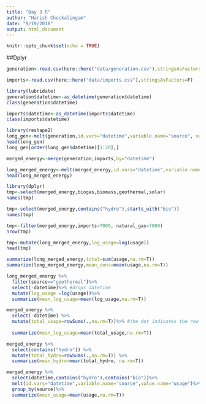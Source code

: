 ```yaml
---
title: "Day 3 R"
author: "Harish Chockalingam"
date: "9/19/2018"
output: html_document
---
```


```r
knitr::opts_chunk$set(echo = TRUE)
```

##Dplyr

```r
generation<-read.csv(here::here("data/generation.csv"),stringsAsFactors=F)

imports<-read.csv(here::here("data/imports.csv"),stringsAsFactors=F)

library(lubridate)
generation$datetime<-as_datetime(generation$datetime)
class(generation$datetime)

imports$datetime<-as_datetime(imports$datetime)
class(imports$datetime)

library(reshape2)
long_gen<-melt(generation,id.vars="datetime",variable.name="source", value.name="usage")
head(long_gen)
long_gen[order(long_gen$datetime)[1:20],]

merged_energy<-merge(generation,imports,by="datetime")

long_merged_energy<-melt(merged_energy,id.vars="datetime",variable.name="source",value.name="usage")
head(long_merged_energy)

library(dplyr)
tmp<-select(merged_energy,biogas,biomass,geothermal,solar)
names(tmp)

tmp<-select(merged_energy,contains("hydro"),starts_with("bio"))
names(tmp)

tmp<-filter(merged_energy,imports>7000, natural_gas<7000)
nrow(tmp)

tmp<-mutate(long_merged_energy,log_usage=log(usage))
head(tmp)

summarize(long_merged_energy,total=sum(usage,na.rm=T))
summarize(long_merged_energy,mean_cons=mean(usage,na.rm=T))

long_merged_energy %>%
  filter(source=="geothermal")%>%
  select(-datetime)%>% #drops datetime
  mutate(log_usage =log(usage))%>%
  summarize(mean_log_usage=mean(log_usage,na.rm=T))

merged_energy %>%
  select(-datetime) %>%
  mutate(total_usage=rowSums(.,na.rm=T))%>% #the dot indicates the row of the datetime that's dropped through the pipping in the previous line
  
  summarize(mean_log_usage=mean(total_usage,na.rm=T))

merged_energy %>%
  select(contains("hydro")) %>%
  mutate(total_hydro=rowSums(.,na.rm=T)) %>%
  summarize(mean_hydro=mean(total_hydro, na.rm=T))

merged_energy %>%
  select(datetime,contains("hydro"),contains("bio"))%>%
  melt(id.vars="datetime",variable.name="source",value.name="usage")%>%
  group_by(source)%>%
  summarize(mean_usage=mean(usage,na.rm=T))
  
  
```
